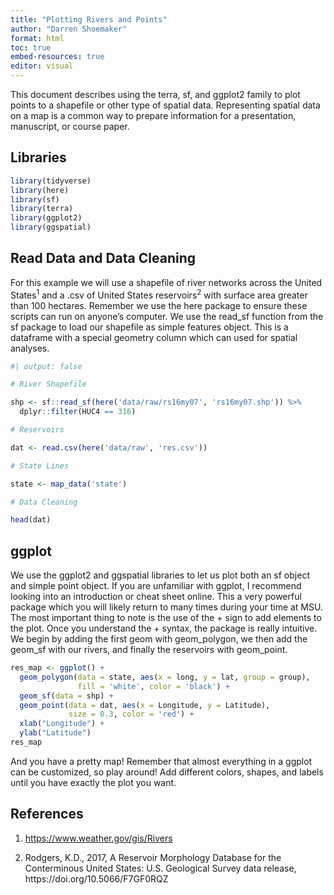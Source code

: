 ```yaml
---
title: "Plotting Rivers and Points"
author: "Darren Shoemaker"
format: html
toc: true
embed-resources: true
editor: visual
---
```


This document describes using the terra, sf, and ggplot2 family to plot points to a shapefile or other type of spatial data. Representing spatial data on a map is a common way to prepare information for a presentation, manuscript, or course paper.

## Libraries

```r
library(tidyverse)
library(here)
library(sf)
library(terra)
library(ggplot2)
library(ggspatial)
```

## Read Data and Data Cleaning

For this example we will use a shapefile of river networks across the United States^1^ and a .csv of United States reservoirs^2^ with surface area greater than 100 hectares. Remember we use the here package to ensure these scripts can run on anyone's computer. We use the read_sf function from the sf package to load our shapefile as simple features object. This is a dataframe with a special geometry column which can used for spatial analyses.

```r
#| output: false

# River Shapefile

shp <- sf::read_sf(here('data/raw/rs16my07', 'rs16my07.shp')) %>% 
  dplyr::filter(HUC4 == 316)

# Reservoirs

dat <- read.csv(here('data/raw', 'res.csv'))

# State Lines

state <- map_data('state')

# Data Cleaning

head(dat)
```

## ggplot

We use the ggplot2 and ggspatial libraries to let us plot both an sf object and simple point object. If you are unfamiliar with ggplot, I recommend looking into an introduction or cheat sheet online. This a very powerful package which you will likely return to many times during your time at MSU. The most important thing to note is the use of the + sign to add elements to the plot. Once you understand the + syntax, the package is really intuitive. We begin by adding the first geom with geom_polygon, we then add the geom_sf with our rivers, and finally the reservoirs with geom_point.

```r
res_map <- ggplot() +
  geom_polygon(data = state, aes(x = long, y = lat, group = group), 
               fill = 'white', color = 'black') +
  geom_sf(data = shp) +
  geom_point(data = dat, aes(x = Longitude, y = Latitude), 
             size = 0.3, color = 'red') +
  xlab("Longitude") +
  ylab("Latitude")
res_map
```

And you have a pretty map! Remember that almost everything in a ggplot can be customized, so play around! Add different colors, shapes, and labels until you have exactly the plot you want.

## References

1.  <https://www.weather.gov/gis/Rivers>

```{=html}
<!-- -->
```
2.  Rodgers, K.D., 2017, A Reservoir Morphology Database for the
    Conterminous United States: U.S. Geological Survey data release,
    https://doi.org/10.5066/F7GF0RQZ
